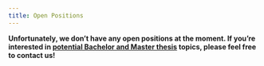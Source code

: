 ```yaml
---
title: Open Positions
---
```

**Unfortunately, we don't have any open positions at the moment. If you're interested in [potential Bachelor and Master thesis](https://www.physes.uni-leipzig.de/index.php?id=7996#collapse260446) topics, please feel free to contact us!**


<!--
listing: 
    contents: 
      - jobs/*/index.qmd
      - theses/*/index.qmd 
    sort: date desc
    sort-ui: true
    filter-ui: true
    categories: true
-->